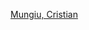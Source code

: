 {{Navbox
| name = Cristian Mungiu
| title = [[克里斯蒂安·蒙久]]执导的电影
| state = {{{state|autocollapse}}}
|listclass = hlist
| liststyle = font-style:italic;
| list1 =
* [[幸福在西方]]
* [[4个月3星期零2天]]
* [[黃金時代的故事]]
* [[山之外]]
* [[毕业会考]]
}}<noinclude>
{{collapsible option}}
[[Category:克里斯蒂安·蒙久电影|Mungiu, Cristian]]

</noinclude>